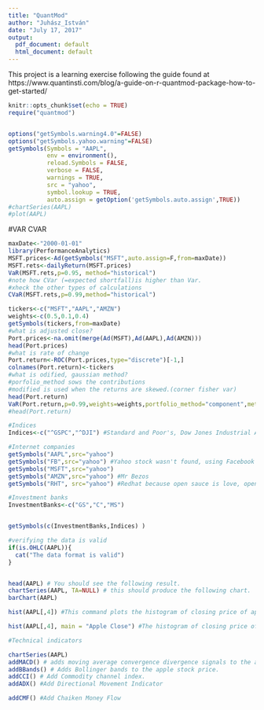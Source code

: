 ```yaml
---
title: "QuantMod"
author: "Juhász_István"
date: "July 17, 2017"
output:
  pdf_document: default
  html_document: default
---
```


This project is a learning exercise following the guide found at https://www.quantinsti.com/blog/a-guide-on-r-quantmod-package-how-to-get-started/ 

```r
knitr::opts_chunk$set(echo = TRUE)
require("quantmod")
```

```r

```


```r
options("getSymbols.warning4.0"=FALSE)
options("getSymbols.yahoo.warning"=FALSE)
getSymbols(Symbols = "AAPL", 
           env = environment(),
           reload.Symbols = FALSE,
           verbose = FALSE,
           warnings = TRUE,
           src = "yahoo",
           symbol.lookup = TRUE,
           auto.assign = getOption('getSymbols.auto.assign',TRUE))
#chartSeries(AAPL)
#plot(AAPL)

```


#VAR CVAR
```r
maxDate<-"2000-01-01"
library(PerformanceAnalytics)
MSFT.prices<-Ad(getSymbols("MSFT",auto.assign=F,from=maxDate))
MSFT.rets<-dailyReturn(MSFT.prices)
VaR(MSFT.rets,p=0.95, method="historical")
#note how CVar (=expected shortfall)is higher than Var.
#xheck the other types of calculations
CVaR(MSFT.rets,p=0.99,method="historical")

tickers<-c("MSFT","AAPL","AMZN")
weights<-c(0.5,0.1,0.4)
getSymbols(tickers,from=maxDate)
#what is adjusted close?
Port.prices<-na.omit(merge(Ad(MSFT),Ad(AAPL),Ad(AMZN)))
head(Port.prices)
#what is rate of change
Port.return<-ROC(Port.prices,type="discrete")[-1,]
colnames(Port.return)<-tickers
#what is odified, gaussian method?
#porfolio_method sows the contributions
#modified is used when the returns are skewed.(corner fisher var)
head(Port.return)
VaR(Port.return,p=0.99,weights=weights,portfolio_method="component",method="historical")
#head(Port.return)
```


```r

#Indices
Indices<-c("^GSPC","^DJI") #Standard and Poor's, Dow Jones Industrial Average

#Internet companies 
getSymbols("AAPL",src="yahoo") 
getSymbols("FB",src="yahoo") #Yahoo stock wasn't found, using Facebook instead. 
getSymbols("MSFT",src="yahoo")
getSymbols("AMZN",src="yahoo") #Mr Bezos 
getSymbols("RHT", src="yahoo") #Redhat because open sauce is love, open sauce is life

#Investment banks
InvestmentBanks<-c("GS","C","MS")


getSymbols(c(InvestmentBanks,Indices) )

#verifying the data is valid
if(is.OHLC(AAPL)){
  cat("The data format is valid")
}



```

```R

head(AAPL) # You should see the following result.
chartSeries(AAPL, TA=NULL) # this should produce the following chart.
barChart(AAPL)

hist(AAPL[,4]) #This command plots the histogram of closing price of apple stock.

hist(AAPL[,4], main = "Apple Close") #The histogram of closing price of apple stock with the heading “Apple Close”

#Technical indicators

chartSeries(AAPL)
addMACD() # adds moving average convergence divergence signals to the apple stock price
addBBands() # Adds Bollinger bands to the apple stock price.
addCCI() # Add Commodity channel index.
addADX() #Add Directional Movement Indicator

addCMF() #Add Chaiken Money Flow
```